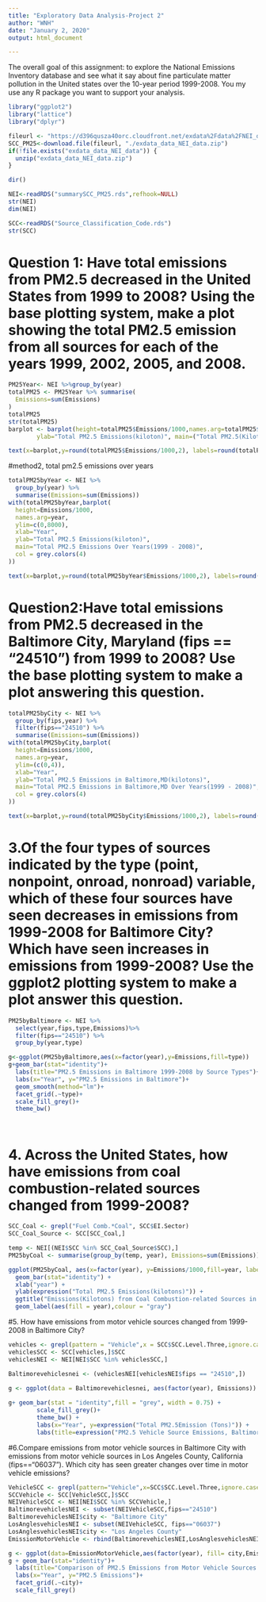 ---
title: "Exploratory Data Analysis-Project 2"
author: "WNH"
date: "January 2, 2020"
output: html_document

---
The overall goal of this assignment: to explore the National Emissions Inventory database and see what it say about fine particulate matter pollution in the United states over the 10-year period 1999-2008. You my use any R package you want to support your analysis.

```{r}
library("ggplot2")
library("lattice")
library("dplyr")
```

```{r}
fileurl <- "https://d396qusza40orc.cloudfront.net/exdata%2Fdata%2FNEI_data.zip"
SCC_PM25<-download.file(fileurl, "./exdata_data_NEI_data.zip")
if(!file.exists("exdata_data_NEI_data")) {
  unzip("exdata_data_NEI_data.zip")
}

dir()
```

```{r}
NEI<-readRDS("summarySCC_PM25.rds",refhook=NULL)
str(NEI)
dim(NEI)
```

```{r}
SCC<-readRDS("Source_Classification_Code.rds")
str(SCC)
```
# Question 1: Have total emissions from PM2.5 decreased in the United States from 1999 to 2008? Using the  base plotting system, make a plot showing the total PM2.5 emission from all sources for each of the years 1999, 2002, 2005, and 2008.
```{r}

PM25Year<- NEI %>%group_by(year)
totalPM25 <- PM25Year %>% summarise(
  Emissions=sum(Emissions)
) 
totalPM25
str(totalPM25)
barplot <- barplot(height=totalPM25$Emissions/1000,names.arg=totalPM25$year, ylim=c(0,8000),xlab="Year",
        ylab="Total PM2.5 Emissions(kiloton)", main=("Total PM2.5(Kiloton) Emissions Over Years"))

text(x=barplot,y=round(totalPM25$Emissions/1000,2), labels=round(totalPM25$Emissions/1000,2),pos = 3, cex = 1, col = "black")

```
#method2, total pm2.5 emissions over years

```{r}
totalPM25byYear <- NEI %>%
  group_by(year) %>%
  summarise(Emissions=sum(Emissions))
with(totalPM25byYear,barplot(
  height=Emissions/1000,
  names.arg=year,
  ylim=c(0,8000),
  xlab="Year",
  ylab="Total PM2.5 Emissions(kiloton)",
  main="Total PM2.5 Emissions Over Years(1999 - 2008)",
  col = grey.colors(4)
))

text(x=barplot,y=round(totalPM25byYear$Emissions/1000,2), labels=round(totalPM25byYear$Emissions/1000,2),pos = 3, cex = 1, col = "black")

```
# Question2:Have total emissions from PM2.5 decreased in the Baltimore City, Maryland (fips == "24510") from 1999 to 2008? Use the base plotting system to make a plot answering this question.
```{r}
totalPM25byCity <- NEI %>%
  group_by(fips,year) %>%
  filter(fips=="24510") %>%
  summarise(Emissions=sum(Emissions))
with(totalPM25byCity,barplot(
  height=Emissions/1000,
  names.arg=year,
  ylim=(c(0,4)),
  xlab="Year",
  ylab="Total PM2.5 Emissions in Baltimore,MD(kilotons)",
  main="Total PM2.5 Emissions in Baltimore,MD Over Years(1999 - 2008)",
  col = grey.colors(4)
))

text(x=barplot,y=round(totalPM25byCity$Emissions/1000,2), labels=round(totalPM25byCity$Emissions/1000,2),pos = 3, cex = 1, col = "black")
```
# 3.Of the four types of sources indicated by the type (point, nonpoint, onroad, nonroad) variable, which of these four sources have seen decreases in emissions from 1999-2008 for Baltimore City? Which have seen increases in emissions from 1999-2008? Use the ggplot2 plotting system to make a plot answer this question.
```{r}
PM25byBaltimore <- NEI %>% 
  select(year,fips,type,Emissions)%>%
  filter(fips=="24510") %>%
  group_by(year,type)

g<-ggplot(PM25byBaltimore,aes(x=factor(year),y=Emissions,fill=type))
g+geom_bar(stat="identity")+
  labs(title="PM2.5 Emissions in Baltimore 1999-2008 by Source Types")+
  labs(x="Year", y="PM2.5 Emissions in Baltimore")+
  geom_smooth(method="lm")+
  facet_grid(.~type)+
  scale_fill_grey()+
  theme_bw()




```
# 4. Across the United States, how have emissions from coal combustion-related sources changed from 1999-2008?
```{r}
SCC_Coal <- grepl("Fuel Comb.*Coal", SCC$EI.Sector)
SCC_Coal_Source <- SCC[SCC_Coal,]

temp <- NEI[(NEI$SCC %in% SCC_Coal_Source$SCC),]
PM25byCoal <- summarise(group_by(temp, year), Emissions=sum(Emissions))

ggplot(PM25byCoal, aes(x=factor(year), y=Emissions/1000,fill=year, label = round(Emissions/1000,2))) +
  geom_bar(stat="identity") +
  xlab("year") +
  ylab(expression("Total PM2.5 Emissions(kilotons)")) +
  ggtitle("Emissions(Kilotons) from Coal Combustion-related Sources in U.S")+
  geom_label(aes(fill = year),colour = "gray")

```
#5. How have emissions from motor vehicle sources changed from 1999-2008 in Baltimore City?

```{r}
vehicles <- grepl(pattern = "Vehicle",x = SCC$SCC.Level.Three,ignore.case = TRUE)
vehiclesSCC <- SCC[vehicles,]$SCC
vehiclesNEI <- NEI[NEI$SCC %in% vehiclesSCC,]

Baltimorevehiclesnei <- (vehiclesNEI[vehiclesNEI$fips == "24510",])

g <- ggplot(data = Baltimorevehiclesnei, aes(factor(year), Emissions)) 
        
g+ geom_bar(stat = "identity",fill = "grey", width = 0.75) +
        scale_fill_grey()+
        theme_bw() +
        labs(x="Year", y=expression("Total PM2.5Emission (Tons)")) + 
        labs(title=expression("PM2.5 Vehicle Source Emissions, Baltimore City"))


```

#6.Compare emissions from motor vehicle sources in Baltimore City with emissions from motor vehicle sources in Los Angeles County, California (fips=="06037"). Which city has seen greater changes over time in motor vehicle emissions?
```{r}
VehicleSCC <- grepl(pattern="Vehicle",x=SCC$SCC.Level.Three,ignore.case = TRUE)
SCCVehicle <- SCC[VehicleSCC,]$SCC
NEIVehicleSCC <- NEI[NEI$SCC %in% SCCVehicle,]
BaltimorevehiclesNEI <- subset(NEIVehicleSCC,fips=="24510")
BaltimorevehiclesNEI$city <- "Baltimore City"
LosAnglesvehiclesNEI <- subset(NEIVehicleSCC, fips=="06037")
LosAnglesvehiclesNEI$city <- "Los Angeles County"
EmissionMotorVehicle <- rbind(BaltimorevehiclesNEI,LosAnglesvehiclesNEI)

g <- ggplot(data=EmissionMotorVehicle,aes(factor(year), fill= city,Emissions))
g + geom_bar(stat="identity")+
  labs(title="Comparison of PM2.5 Emissions from Motor Vehicle Sources between Baltimore City and Los Angeles County")+
  labs(x="Year", y="PM2.5 Emissions")+
  facet_grid(.~city)+
  scale_fill_grey()
  
```

```{r}

```



```{r}

```

